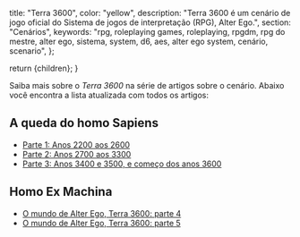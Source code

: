 
  title: "Terra 3600",
  color: "yellow",
  description:
    "Terra 3600 é um cenário de jogo oficial do Sistema de jogos de interpretação (RPG), Alter Ego.",
  section: "Cenários",
  keywords:
    "rpg, roleplaying games, roleplaying, rpgdm, rpg do mestre, alter ego, sistema, system, d6, aes, alter ego system, cenário, scenario",
};

  return <InternalLayout meta={meta}>{children}</InternalLayout>;
}

Saiba mais sobre o _Terra 3600_ na série de artigos sobre o cenário. Abaixo você encontra a lista atualizada com todos os artigos:

## A queda do homo Sapiens

- [Parte 1: Anos 2200 aos 2600](/artigos/2021/01/o-mundo-de-alter-ego-terra-3600/)
- [Parte 2: Anos 2700 aos 3300](/artigos/2021/01/o-mundo-de-alter-ego-terra-3600-parte-2/)
- [Parte 3: Anos 3400 e 3500, e começo dos anos 3600](/artigos/2021/01/o-mundo-de-alter-ego-terra-3600-parte-3/)

## Homo Ex Machina

- [O mundo de Alter Ego, Terra 3600: parte 4](/artigos/2021/01/o-mundo-de-alter-ego-terra-3600-parte-4/)
- [O mundo de Alter Ego, Terra 3600: parte 5](/artigos/2021/01/o-mundo-de-alter-ego-terra-3600-parte-5/)
